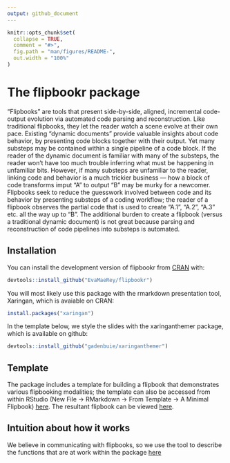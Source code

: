 ```yaml
---
output: github_document
---
```


<!-- README.md is generated from README.Rmd. Please edit that file -->

```r
knitr::opts_chunk$set(
  collapse = TRUE,
  comment = "#>",
  fig.path = "man/figures/README-",
  out.width = "100%"
)
```

# The flipbookr package

<!-- badges: start -->
<!-- badges: end -->

"Flipbooks" are tools that present side-by-side, aligned, incremental code-output evolution via automated code parsing and reconstruction.  Like traditional flipbooks, they let the reader watch a scene evolve at their own pace. Existing "dynamic documents" provide valuable insights about code behavior, by presenting code blocks together with their output.  Yet many substeps may be contained within a single pipeline of a code block.  If the reader of the dynamic document is familiar with many of the substeps, the reader won't have too much trouble inferring what must be happening in unfamiliar bits.  However, if many substeps are unfamiliar to the reader, linking code and behavior is a much trickier business --- how a block of code transforms imput "A" to output "B" may be murky for a newcomer. Flipbooks seek to reduce the guesswork involved between code and its behavior by presenting substeps of a coding workflow; the reader of a flipbook observes the partial code that is used to create "A.1", "A.2", "A.3" etc. all the way up to "B". The additional burden to create a flipbook (versus a traditional dynamic document) is not great because parsing and reconstruction of code pipelines into substeps is automated.  

## Installation

You can install the development version of flipbookr from [CRAN](https://CRAN.R-project.org) with:

``` r
devtools::install_github("EvaMaeRey/flipbookr")
```

You will most likely use this package with the rmarkdown presentation tool, Xaringan, which is avaiable on CRAN: 

``` r
install.packages("xaringan")
```

In the template below, we style the slides with the xaringanthemer package, which is available on github:

``` r
devtools::install_github("gadenbuie/xaringanthemer")
```



## Template

The package includes a template for building a flipbook that demonstrates various flipbooking modalities; the template can also be accessed from within RStudio (New File -> RMarkdown -> From Template -> A Minimal Flipbook) [here](https://raw.githubusercontent.com/EvaMaeRey/flipbookr/master/inst/rmarkdown/templates/template-name/skeleton/skeleton.Rmd). The resultant flipbook can be viewed [here](https://evamaerey.github.io/little_flipbooks_library/flipbookr/skeleton#1).




## Intuition about how it works

We believe in communicating with flipbooks, so we use the tool to describe the functions that are at work within the package [here](https://evamaerey.github.io/little_flipbooks_library/flipbookr/flipbookr_building_blocks#1)



